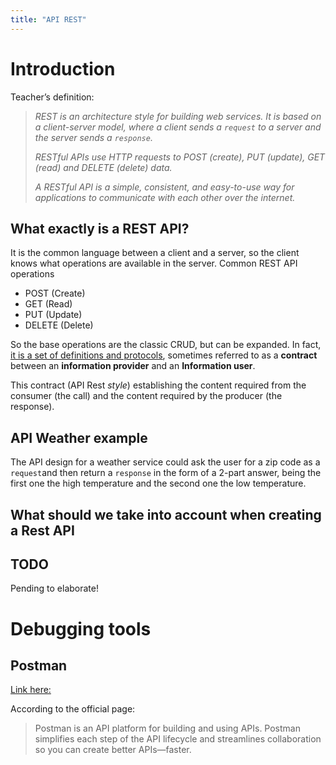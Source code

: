 ```yaml
---
title: "API REST"
---
```


# Introduction
Teacher's definition:

> _REST is an architecture style for building web services. It is based on a client-server model, where a client sends a `request` to a server and the server sends a `response`._
>
> _RESTful APIs use HTTP requests to POST (create), PUT (update), GET (read) and DELETE (delete) data._
>
> _A RESTful API is a simple, consistent, and easy-to-use way for applications to communicate with each other over the internet._

## What exactly is a REST API?
It is the common language between a client and a server, so the client knows what operations are available in the server.
Common REST API operations

- POST (Create)
- GET (Read)
- PUT (Update)
- DELETE (Delete)

So the base operations are the classic CRUD, but can be expanded. In fact, [it is a set of definitions and protocols](https://www.redhat.com/en/topics/api/what-is-a-rest-api), sometimes referred to as a **contract** between an **information provider** and an **Information user**.

This contract (API Rest _style_) establishing the content required from the consumer (the call) and the content required by the producer (the response).

:::{.callout-note}
## API Weather example
The API design for a weather service could ask the user for a zip code as a `request`and then return a `response` in the form of a 2-part answer, being the first one the high temperature and the second one the low temperature.
:::

## What should we take into account when creating a Rest API

:::{.callout-warning}
## TODO
Pending to elaborate!
:::

# Debugging tools
## Postman

[Link here:](https://www.postman.com/)

According to the official page:

> Postman is an API platform for building and using APIs. Postman simplifies each step of the API lifecycle and streamlines collaboration so you can create better APIs—faster.